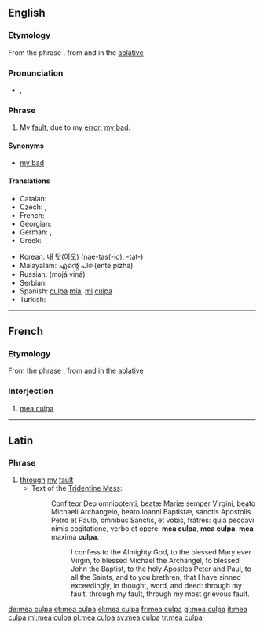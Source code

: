 ==English==
{{wikipedia|Mea Culpa}}

===Etymology===
From the {{etyl|la}} phrase {{term|mea culpa|meā culpā|through my fault|lang=la}}, from {{term|mea||my, mine|lang=la}} and {{term|culpa||fault|lang=la}} in the [[ablative]]

===Pronunciation===
* {{IPA|/ˈmeɪ.əˌkʌl.pə/|/ˈmiː.əˈkʌl.pə/|/ˈmeɪ.əˌkʊl.pə/}}, {{X-SAMPA|/"meI.@%kVl.p@/|/"mi.@"kVl.p@/|/"meI.@"kUl.p@/}}

===Phrase===
{{head|en|phrase|head=[[mea]] [[culpa]]}}

# My [[fault]], due to my [[error]]; [[my bad]].

====Synonyms====
* [[my bad]]

====Translations====
{{trans-top|My fault, due to my error}}
* Catalan: {{t-|ca|mea culpa|f}}
* Czech: {{t-|cs|moje chyba}}, {{t-|cs|moje vina}}
* French: {{t+|fr|mea culpa}}
* Georgian: {{t-|ka|ჩემი ბრალია|sc=Geor}}
* German: {{t+|de|mea culpa}}, {{t-|de|meine Schuld}}
* Greek: {{t+|el|ήμαρτον|tr=ímarton}}
{{trans-mid}}
* Korean: [[내]] [[탓]]([[이오]]) (nae-tas(-io), -tat-)
* Malayalam: എന്റെ പിഴ (ente pizha)
* Russian: {{t-|ru|моя вина}} (mojá viná)
* Serbian: {{t|sr|moja greška}}
* Spanish: [[culpa]] [[mía]], [[mi]] [[culpa]]
* Turkish: {{t-|tr|benim hatam}}
{{trans-bottom}}

----

==French==

===Etymology===
From the {{etyl|la|fr}} phrase {{term|mea culpa|meā culpā|through my fault|lang=la}}, from {{term|mea||my, mine|lang=la}} and {{term|culpa||fault|lang=la}} in the [[ablative]]

===Interjection===
{{head|fr|interjection}}

# [[#English|mea culpa]]

----

==Latin==

===Phrase===
{{head|la|phrase|head={{l|la|mea|meā}} {{l|la|culpa|culpā}}}}

# [[through]] [[my]] [[fault]]
#* Text of the [[w:Tridentine Mass|Tridentine Mass]]:
#*: Confiteor Deo omnipotenti, beatæ Mariæ semper Virgini, beato Michaeli Archangelo, beato Ioanni Baptistæ, sanctis Apostolis Petro et Paulo, omnibus Sanctis, et vobis, fratres: quia peccavi nimis cogitatione, verbo et opere: '''mea culpa''', '''mea culpa''', '''mea''' maxima '''culpa'''.
#*:: I confess to the Almighty God, to the blessed Mary ever Virgin, to blessed Michael the Archangel, to blessed John the Baptist, to the holy Apostles Peter and Paul, to all the Saints, and to you brethren, that I have sinned exceedingly, in thought, word, and deed: through my fault, through my fault, through my most grievous fault.

[[de:mea culpa]]
[[et:mea culpa]]
[[el:mea culpa]]
[[fr:mea culpa]]
[[gl:mea culpa]]
[[it:mea culpa]]
[[ml:mea culpa]]
[[pl:mea culpa]]
[[sv:mea culpa]]
[[tr:mea culpa]]
